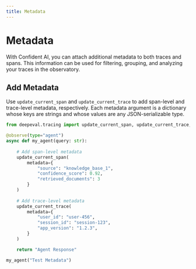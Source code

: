 ```yaml
---
title: Metadata
---
```


# Metadata

With Confident AI, you can attach additional metadata to both traces and spans. This information can be used for filtering, grouping, and analyzing your traces in the observatory.

## Add Metadata

Use `update_current_span` and `update_current_trace` to add span-level and trace-level metadata, respectively. Each metadata argument is a dictionary whose keys are strings and whose values are any JSON-serializable type.

```python
from deepeval.tracing import update_current_span, update_current_trace, observe

@observe(type="agent")
async def my_agent(query: str):
    
    # Add span-level metadata
    update_current_span(
        metadata={
            "source": "knowledge_base_1",
            "confidence_score": 0.92,
            "retrieved_documents": 3
        }
    )
    
    # Add trace-level metadata
    update_current_trace(
        metadata={
            "user_id": "user-456",
            "session_id": "session-123",
            "app_version": "1.2.3",
        }
    )

    return "Agent Response"

my_agent("Test Metadata")
```
